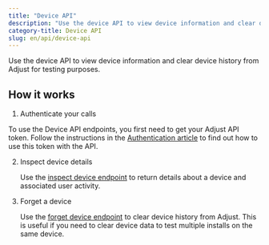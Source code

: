 ```yaml
---
title: "Device API"
description: "Use the device API to view device information and clear device history from Adjust for testing purposes."
category-title: Device API
slug: en/api/device-api
---
```


Use the device API to view device information and clear device history from Adjust for testing purposes.

## How it works

1. Authenticate your calls

  To use the Device API endpoints, you first need to get your Adjust API token. Follow the instructions in the [Authentication article](/en/api/device-api/authentication) to find out how to use this token with the API.

2. Inspect device details

   Use the [inspect device endpoint](/en/api/device-api/inspect) to return details about a device and associated user activity.

3. Forget a device

   Use the [forget device endpoint](/en/api/device-api/forget) to clear device history from Adjust. This is useful if you need to clear device data to test multiple installs on the same device.
